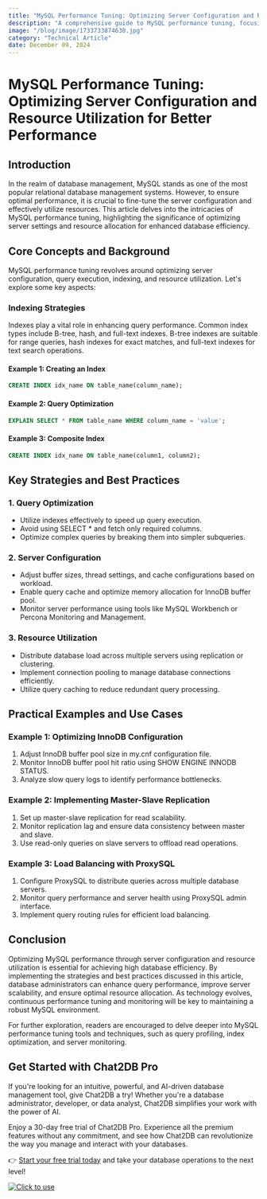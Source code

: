 ```yaml
---
title: "MySQL Performance Tuning: Optimizing Server Configuration and Resource Utilization for Better Performance"
description: "A comprehensive guide to MySQL performance tuning, focusing on optimizing server configuration and resource utilization for improved database performance."
image: "/blog/image/1733733874630.jpg"
category: "Technical Article"
date: December 09, 2024
---
```


# MySQL Performance Tuning: Optimizing Server Configuration and Resource Utilization for Better Performance

## Introduction

In the realm of database management, MySQL stands as one of the most popular relational database management systems. However, to ensure optimal performance, it is crucial to fine-tune the server configuration and effectively utilize resources. This article delves into the intricacies of MySQL performance tuning, highlighting the significance of optimizing server settings and resource allocation for enhanced database efficiency.

## Core Concepts and Background

MySQL performance tuning revolves around optimizing server configuration, query execution, indexing, and resource utilization. Let's explore some key aspects:

### Indexing Strategies

Indexes play a vital role in enhancing query performance. Common index types include B-tree, hash, and full-text indexes. B-tree indexes are suitable for range queries, hash indexes for exact matches, and full-text indexes for text search operations.

#### Example 1: Creating an Index

```sql
CREATE INDEX idx_name ON table_name(column_name);
```

#### Example 2: Query Optimization

```sql
EXPLAIN SELECT * FROM table_name WHERE column_name = 'value';
```

#### Example 3: Composite Index

```sql
CREATE INDEX idx_name ON table_name(column1, column2);
```

## Key Strategies and Best Practices

### 1. Query Optimization

- Utilize indexes effectively to speed up query execution.
- Avoid using SELECT * and fetch only required columns.
- Optimize complex queries by breaking them into simpler subqueries.

### 2. Server Configuration

- Adjust buffer sizes, thread settings, and cache configurations based on workload.
- Enable query cache and optimize memory allocation for InnoDB buffer pool.
- Monitor server performance using tools like MySQL Workbench or Percona Monitoring and Management.

### 3. Resource Utilization

- Distribute database load across multiple servers using replication or clustering.
- Implement connection pooling to manage database connections efficiently.
- Utilize query caching to reduce redundant query processing.

## Practical Examples and Use Cases

### Example 1: Optimizing InnoDB Configuration

1. Adjust InnoDB buffer pool size in my.cnf configuration file.
2. Monitor InnoDB buffer pool hit ratio using SHOW ENGINE INNODB STATUS.
3. Analyze slow query logs to identify performance bottlenecks.

### Example 2: Implementing Master-Slave Replication

1. Set up master-slave replication for read scalability.
2. Monitor replication lag and ensure data consistency between master and slave.
3. Use read-only queries on slave servers to offload read operations.

### Example 3: Load Balancing with ProxySQL

1. Configure ProxySQL to distribute queries across multiple database servers.
2. Monitor query performance and server health using ProxySQL admin interface.
3. Implement query routing rules for efficient load balancing.

## Conclusion

Optimizing MySQL performance through server configuration and resource utilization is essential for achieving high database efficiency. By implementing the strategies and best practices discussed in this article, database administrators can enhance query performance, improve server scalability, and ensure optimal resource allocation. As technology evolves, continuous performance tuning and monitoring will be key to maintaining a robust MySQL environment.

For further exploration, readers are encouraged to delve deeper into MySQL performance tuning tools and techniques, such as query profiling, index optimization, and server monitoring.


## Get Started with Chat2DB Pro

If you're looking for an intuitive, powerful, and AI-driven database management tool, give Chat2DB a try! Whether you're a database administrator, developer, or data analyst, Chat2DB simplifies your work with the power of AI.

Enjoy a 30-day free trial of Chat2DB Pro. Experience all the premium features without any commitment, and see how Chat2DB can revolutionize the way you manage and interact with your databases.

👉 [Start your free trial today](https://chat2db.ai/pricing) and take your database operations to the next level!


[![Click to use](/image/blog/bg/chat2db.jpg)](https://chat2db.ai/)
